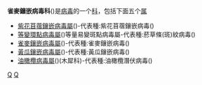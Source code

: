 {{Automatic taxobox
| taxon = Bromoviridae
| authority = 
}}
'''雀麥鑲嵌病毒科'''({{lang|en|Bromoviridae}})是[[病毒|病毒]]的一个[[科|科]]，包括下面五个[[属_(生物)|属]]
* [[紫花苜蓿鑲嵌病毒屬|紫花苜蓿鑲嵌病毒屬]]({{lang|en|Alfamovirus}})-代表種:紫花苜蓿鑲嵌病毒({{lang|en|Alfalfa mosaic virus}})
* [[等變環點病毒屬|等變環點病毒屬]]({{lang|en|Ilarvirus}})等量易變斑點病毒屬-代表種:菸草條(斑)紋病毒({{lang|en|Tobacco streak virus}})
* [[雀麥鑲嵌病毒屬|雀麥鑲嵌病毒屬]]({{lang|en|Bromovirus}})-代表種:雀麥鑲嵌病毒({{lang|en|Brome mosaic virus}})
* [[黃瓜鑲嵌病毒屬|黃瓜鑲嵌病毒屬]]({{lang|en|Cucumovirus}})-代表種:黃瓜鑲嵌病毒({{lang|en|Cucumber mosaic virus}})
* [[油橄欖病毒屬|油橄欖病毒屬]]({{lang|en|Oleavirus}})(木犀科)-代表種:油橄欖潛伏病毒({{lang|en|Olive latent virus 2}})
{{taxonbar}}
[[Category:正链单股RNA病毒|Q]]
[[Category:病毒科|Q]]